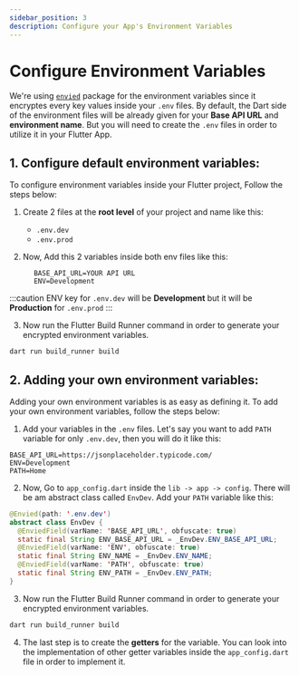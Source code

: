 ```yaml
---
sidebar_position: 3
description: Configure your App's Environment Variables
---
```


# Configure Environment Variables

We're using [`envied`](https://pub.dev/packages/envied) package for the environment variables since it encryptes every key values inside your `.env` files. By default, the Dart side of the environment files will be already given for your **Base API URL** and **environment name**. But you will need to create the `.env` files in order to utilize it in your Flutter App.

## 1. Configure default environment variables:

To configure environment variables inside your Flutter project, Follow the steps below:

1. Create 2 files at the **root level** of your project and name like this:
    - `.env.dev`
    - `.env.prod`


2. Now, Add this 2 variables inside both env files like this:

```env jsx title=".env.dev"
      BASE_API_URL=YOUR API URL
      ENV=Development
```

:::caution
ENV key for `.env.dev` will be **Development** but it will be **Production** for `.env.prod`
:::

3. Now run the Flutter Build Runner command in order to generate your encrypted environment variables.

```zsh
dart run build_runner build
```

## 2. Adding your own environment variables:

Adding your own environment variables is as easy as defining it. To add your own environment variables, follow the steps below:

1. Add your variables in the `.env` files. Let's say you want to add `PATH` variable for only `.env.dev`, then you will do it like this:

```env jsx title=".env.dev"
BASE_API_URL=https://jsonplaceholder.typicode.com/
ENV=Development
PATH=Home
```

2. Now, Go to `app_config.dart` inside the `lib -> app -> config`. There will be am abstract class called `EnvDev`. Add your `PATH` variable like this:

```java jsx title="app_config.dart"
@Envied(path: '.env.dev')
abstract class EnvDev {
  @EnviedField(varName: 'BASE_API_URL', obfuscate: true)
  static final String ENV_BASE_API_URL = _EnvDev.ENV_BASE_API_URL;
  @EnviedField(varName: 'ENV', obfuscate: true)
  static final String ENV_NAME = _EnvDev.ENV_NAME;
  @EnviedField(varName: 'PATH', obfuscate: true)
  static final String ENV_PATH = _EnvDev.ENV_PATH;
}
```

3. Now run the Flutter Build Runner command in order to generate your encrypted environment variables.

```bash
dart run build_runner build
```

4. The last step is to create the **getters** for the variable. You can look into the implementation of other getter variables inside the `app_config.dart` file in order to implement it.